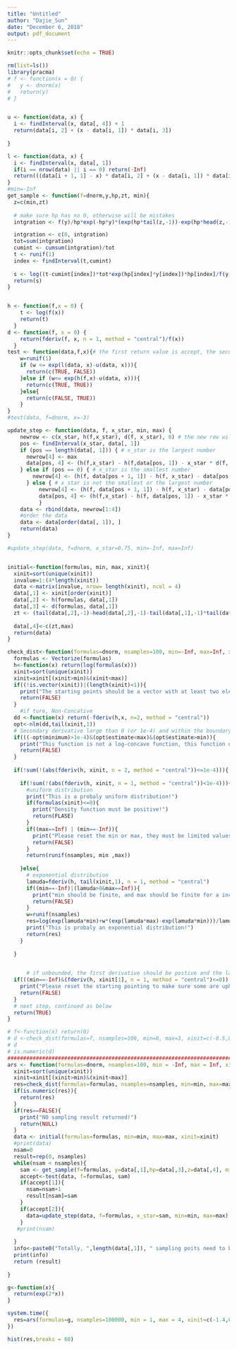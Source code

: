 ```yaml
---
title: "Untitled"
author: "Dajie_Sun"
date: "December 6, 2018"
output: pdf_document
---
```


```r
knitr::opts_chunk$set(echo = TRUE)
```

```r
rm(list=ls())
library(pracma)
# f <- function(x = 0) {
#   y <- dnorm(x)
#   return(y)
# }


u <- function(data, x) {
  i <- findInterval(x, data[, 4]) + 1
  return(data[i, 2] + (x - data[i, 1]) * data[i, 3])
  
}

l <- function(data, x) {
  i <- findInterval(x, data[, 1])
  if(i == nrow(data) || i == 0) return(-Inf)
  return(((data[i + 1, 1] - x) * data[i, 2] + (x - data[i, 1]) * data[i + 1, 2]) / (data[i + 1, 1] - data[i, 1]))
}
#min=-Inf
get_sample <- function(f=dnorm,y,hp,zt, min){
  z=c(min,zt)
  
  # make sure hp has no 0, otherwise will be mistakes
  intgration <- f(y)/hp*exp(-hp*y)*(exp(hp*tail(z,-1))-exp(hp*head(z,-1)))

  intgration <- c(0, intgration)
  tot=sum(intgration)
  cumint <- cumsum(intgration)/tot
  t <- runif(1)
  index <- findInterval(t,cumint)
  
  s <- log((t-cumint[index])*tot*exp(hp[index]*y[index])*hp[index]/f(y[index])+exp(hp[index]*z[index]))/hp[index]
  return(s)
}


h <- function(f,x = 0) {
    t <- log(f(x))
    return(t)
  }
d <- function(f, x = 0) {
    return(fderiv(f, x, n = 1, method = "central")/f(x))
  }
test <- function(data,f,x){# the first return value is accept, the second is update or not.
    w=runif(1)
    if (w <= exp(l(data, x)-u(data, x))){
      return(c(TRUE, FALSE))
    }else if (w<= exp(h(f,x)-u(data, x))){
      return(c(TRUE, TRUE))
    }else{
      return(c(FALSE, TRUE))
    }
}
#test(data, f=dnorm, x=-3)

update_step <- function(data, f, x_star, min, max) {
    newrow <- c(x_star, h(f,x_star), d(f, x_star), 0) # the new row will be added
    pos <- findInterval(x_star, data[, 1])
    if (pos == length(data[, 1])) { # x_star is the largest number
      newrow[4] <- max
      data[pos, 4] <- (h(f,x_star) - h(f,data[pos, 1]) - x_star * d(f, x_star) + data[pos, 1] * d(f, data[pos, 1])) / (d(f, data[pos, 1]) - d(f, x_star))
    } else if (pos == 0) { # x_star is the smallest number
        newrow[4] <- (h(f, data[pos + 1, 1]) - h(f, x_star) - data[pos + 1, 1] * d(f, data[pos + 1, 1]) + x_star * d(f, x_star)) / (d(f, x_star) - d(f, data[pos + 1, 1]))
      } else { # x_star is not the smallest or the largest number
          newrow[4] <- (h(f, data[pos + 1, 1]) - h(f, x_star) - data[pos + 1, 1] * d(f, data[pos + 1, 1]) + x_star * d(f, x_star)) / (d(f, x_star) - d(f, data[pos + 1, 1]))
          data[pos, 4] <- (h(f,x_star) - h(f, data[pos, 1]) - x_star * d(f, x_star) + data[pos, 1] * d(f, data[pos, 1])) / (d(f, data[pos, 1]) - d(f, x_star))
          }
    data <- rbind(data, newrow[1:4])
    #order the data
    data <- data[order(data[, 1]), ]
    return(data)
}

#update_step(data, f=dnorm, x_star=0.75, min=-Inf, max=Inf)


initial<-function(formulas, min, max, xinit){
  xinit=sort(unique(xinit))
  invalue=1:(4*length(xinit))
  data <-matrix(invalue, nrow= length(xinit), ncol = 4)
  data[,1] <- xinit[order(xinit)]
  data[,2] <- h(formulas, data[,1])
  data[,3] <- d(formulas, data[,1])
  zt <- (tail(data[,2],-1)-head(data[,2],-1)-tail(data[,1],-1)*tail(data[,3],-1)+head(data[,1],-1)*head(data[,3],-1))/(head(data[,3],-1)-tail(data[,3],-1))
  
  data[,4]<-c(zt,max)
  return(data)
}

check_dist<-function(formulas=dnorm, nsamples=100, min=-Inf, max=Inf, xinit=c(-1.5,-0.2, 0.5, 1)) {
  formulas <- Vectorize(formulas)
  h<-function(x) return(log(formulas(x)))
  xinit=sort(unique(xinit))
  xinit=xinit[(xinit>min)&(xinit<max)]
  if((!is.vector(xinit))|(length(xinit)<1)){
    print("The starting points should be a vector with at least two elements WITHIN the Boundary!")
    return(FALSE)
  }
    #if ture, Non-Concative
  dd <-function(x) return(-fderiv(h,x, n=2, method = "central"))
  opt<-nlm(dd,tail(xinit,1))
  # Secondary derivative large than 0 (or 1e-4) and within the boundary, treat it as non-log-cancave
  if(((-opt$minimum)>1e-4)&(opt$estimate<max)&(opt$estimate>min)){
    print("This function is not a log-concave function, this function doesn't work!")
    return(FALSE)
  }
  
  if(!sum(!(abs(fderiv(h, xinit, n = 2, method = "central"))<=1e-4))){
    
    if(!sum(!(abs(fderiv(h, xinit, n = 1, method = "central"))<1e-4))){
      #uniform distribution
      print("This is a probaly uniform distribution!")
      if(formulas(xinit)<=0){
        print("Density function must be positive!")
        return(FLASE)
      }
      if((max==Inf) | (min==-Inf)){
        print("Please reset the min or max, they must be limited values")
        return(FALSE)
      }
      return(runif(nsamples, min ,max))
      
    }else{
      # exponential distribution
      lamuda=fderiv(h, tail(xinit,1), n = 1, method = "central")
      if((min==-Inf)|(lamuda>0&max==Inf)){
        print("min should be finite, and max should be finite for a increasing exponential function!")
        return(FALSE)
      }
      w=runif(nsamples)
      res=log(exp(lamuda*min)+w*(exp(lamuda*max)-exp(lamuda*min)))/lamuda
      print("This is probaly an exponential distribution!")
      return(res)
    }
    
  }
  

      # if unbounded, the first derivative should be postive and the last should be negative.
  if(((min==-Inf)&(fderiv(h, xinit[1], n = 1, method = "central")<=0))|((max==Inf)&(fderiv(h, tail(xinit,1), n = 1, method = "central")>=0))){
    print("Please reset the starting pointing to make sure some are uphill and some are downhill! ")
    return(FALSE)
  }
  # next step, continued as below
  return(TRUE)  
}

# f<-function(x) return(0)
# d <-check_dist(formulas=f, nsamples=100, min=0, max=3, xinit=c(-0.5,0.2, 0.8, 1.3))
# d
# is.numeric(d)
###############################################################################
ars <- function(formulas=dnorm, nsamples=100, min = -Inf, max = Inf, xinit=c(-1.5,-0.2, 0.5, 1)) {
  xinit=sort(unique(xinit))
  xinit=xinit[(xinit>min)&(xinit<max)]
  res=check_dist(formulas=formulas, nsamples=nsamples, min=min, max=max, xinit=xinit)
  if(is.numeric(res)){
    return(res)
  }
  if(res==FALSE){
    print("NO sampling result returned!")
    return(NULL)
  }
  data <- initial(formulas=formulas, min=min, max=max, xinit=xinit)
  #print(data)
  nsam=0
  result=rep(0, nsamples)
  while(nsam < nsamples){
    sam <- get_sample(f=formulas, y=data[,1],hp=data[,3],z=data[,4], min=min)
    accept<-test(data, f=formulas, sam)
    if(accept[1]){
      nsam=nsam+1
      result[nsam]=sam
    }
    if(accept[2]){
      data=update_step(data, f=formulas, x_star=sam, min=min, max=max)
    }
   #print(nsam)   
    
  }
  info<-paste0("Totally, ",length(data[,1]), " sampling poits need to be stored in the Matrix!" )
  print(info)
  return (result)
  
}

g<-function(x){
  return(exp(2*x))
}

system.time({
  res=ars(formulas=g, nsamples=100000, min = 1, max = 4, xinit=c(-1.4,0.2, 0.5, 3))
})

hist(res,breaks = 60)

```

